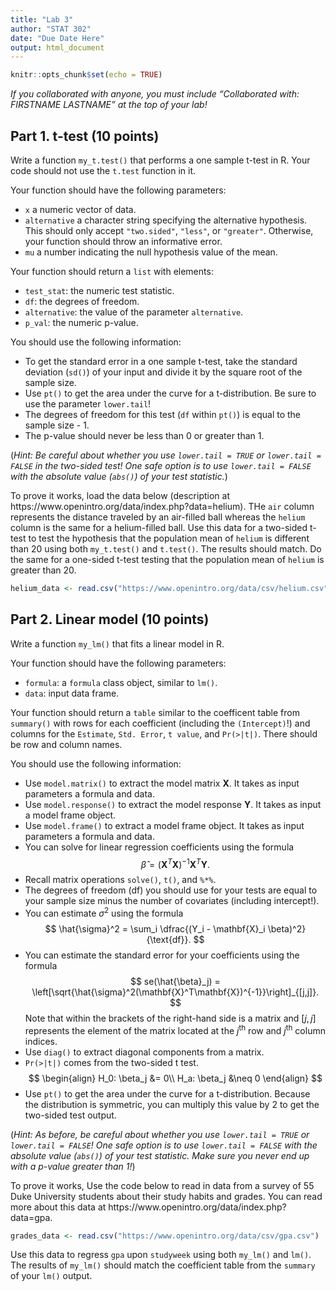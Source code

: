 ```yaml
---
title: "Lab 3"
author: "STAT 302"
date: "Due Date Here"
output: html_document
---
```



```r
knitr::opts_chunk$set(echo = TRUE)
```

*If you collaborated with anyone, you must include "Collaborated with: FIRSTNAME LASTNAME" at the top of your lab!*

## Part 1. t-test (10 points)

Write a function `my_t.test()` that performs a one sample t-test in R. Your code should not use the `t.test` function in it.

Your function should have the following parameters:

* `x` a numeric vector of data.
* `alternative` a character string specifying the alternative hypothesis. This should only accept `"two.sided"`, `"less"`, or `"greater"`. Otherwise, your function should throw an informative error.
* `mu` a number indicating the null hypothesis value of the mean.

Your function should return a `list` with elements:

* `test_stat`: the numeric test statistic.
* `df`: the degrees of freedom.
* `alternative`: the value of the parameter `alternative`.
* `p_val`: the numeric p-value.

You should use the following information:

* To get the standard error in a one sample t-test, take the standard deviation (`sd()`) of your input and divide it by the square root of the sample size.
* Use `pt()` to get the area under the curve for a t-distribution. Be sure to use the parameter `lower.tail`!
* The degrees of freedom for this test (`df` within `pt()`) is equal to the sample size - 1.
* The p-value should never be less than 0 or greater than 1.

(*Hint: Be careful about whether you use `lower.tail = TRUE` or `lower.tail = FALSE` in the two-sided test! One safe option is to use `lower.tail = FALSE` with the absolute value (`abs()`) of your test statistic.*)


To prove it works, load the data below (description at https://www.openintro.org/data/index.php?data=helium). THe `air` column represents the distance traveled by an air-filled ball whereas the `helium` column is the same for a helium-filled ball. Use this data for a two-sided t-test to test the hypothesis that the population mean of `helium` is different than 20 using both `my_t.test()` and `t.test()`. The results should match. Do the same for a one-sided t-test testing that the population mean of `helium` is greater than 20.

```r
helium_data <- read.csv("https://www.openintro.org/data/csv/helium.csv")
```

## Part 2. Linear model (10 points)

Write a function `my_lm()` that fits a linear model in R. 

Your function should have the following parameters:

* `formula`: a `formula` class object, similar to `lm()`.
* `data`: input data frame.

Your function should return a `table` similar to the coefficent table from `summary()` with rows for each coefficient (including the `(Intercept)`!) and columns for the `Estimate`, `Std. Error`, `t value`, and `Pr(>|t|)`. There should be row and column names.

You should use the following information:

* Use `model.matrix()` to extract the model matrix $\mathbf{X}$. It takes as input parameters a formula and data.
* Use `model.response()` to extract the model response $\mathbf{Y}$. It takes as input a model frame object.
* Use `model.frame()` to extract a model frame object. It takes as input parameters a formula and data.
* You can solve for linear regression coefficients using the formula 
$$
\hat{\beta} = (\mathbf{X}^T\mathbf{X})^{-1} \mathbf{X}^T\mathbf{Y}.
$$
* Recall matrix operations `solve()`, `t()`, and `%*%`.
* The degrees of freedom (df) you should use for your tests are equal to your sample size minus the number of covariates (including intercept!).
* You can estimate $\sigma^2$ using the formula
$$
\hat{\sigma}^2 = \sum_i \dfrac{(Y_i - \mathbf{X}_i \beta)^2}{\text{df}}.
$$
* You can estimate the standard error for your coefficients using the formula
$$
se(\hat{\beta}_j) = \left[\sqrt{\hat{\sigma}^2(\mathbf{X}^T\mathbf{X})^{-1}}\right]_{[j,j]}.
$$
Note that within the brackets of the right-hand side is a matrix and $[j,j]$ represents the element of the matrix located at the $j$<sup>th</sup> row and $j$<sup>th</sup> column indices. 
* Use `diag()` to extract diagonal components from a matrix.
* `Pr(>|t|)` comes from the two-sided t test.
$$
\begin{align}
H_0: \beta_j &= 0\\
H_a: \beta_j &\neq 0
\end{align}
$$
* Use `pt()` to get the area under the curve for a t-distribution. Because the distribution is symmetric, you can multiply this value by $2$ to get the two-sided test output. 

(*Hint: As before, be careful about whether you use `lower.tail = TRUE` or `lower.tail = FALSE`! One safe option is to use `lower.tail = FALSE` with the absolute value (`abs()`) of your test statistic. Make sure you never end up with a p-value greater than 1!*)

To prove it works, Use the code below to read in data from a survey of 55 Duke University students about their study habits and grades. You can read more about this data at https://www.openintro.org/data/index.php?data=gpa.

```r
grades_data <- read.csv("https://www.openintro.org/data/csv/gpa.csv")
```

Use this data to regress `gpa` upon `studyweek` using both `my_lm()` and `lm()`. The results of `my_lm()` should match the coefficient table from the `summary` of your `lm()` output.



